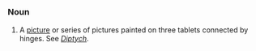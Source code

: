 =={{En}}==
===Noun===
# A [[picture]] or series of pictures painted on three tablets connected by hinges. See ''[[Diptych]]''.